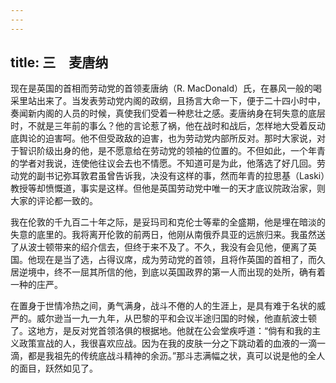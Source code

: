 ```yaml
---
---
---
```

title: 三　麦唐纳
---



现在是英国的首相而劳动党的首领麦唐纳（R. MacDonald）氏，在暴风一般的喝采里站出来了。当发表劳动党内阁的政纲，且扬言大命一下，便于二十四小时中，奏闻新内阁的人员的时候，真使我们受着一种悲壮之感。麦唐纳身在轲失意的底层时，不就是三年前的事么？他的言论惹了祸，他在战时和战后，怎样地大受着反动底舆论的迫害呵。他不但受政敌的迫害，也为劳动党内部所反对。那时大家说，对于智识阶级出身的他，是不愿意给在劳动党的领袖的位置的。不但如此，一个年青的学者对我说，连使他往议会去也不情愿。不知道可是为此，他落选了好几回。劳动党的副书记弥耳敦君虽曾告诉我，决没有这样的事，然而年青的拉思基（Laski）教授等却愤慨道，事实是这样。但他是英国劳动党中唯一的天才底议院政治家，则大家的评论都一致的。

我在伦敦的千九百二十年之际，是妥玛司和克伦士等辈的全盛期，他是埋在暗淡的失意的底里的。我将离开伦敦的前两日，他刚从南俄乔具亚的远旅归来。我虽然送了从波士顿带来的绍介信去，但终于来不及了。不久，我没有会见他，便离了英国。他现在是当了选，占得议席，成为劳动党的首领，且将作英国的首相了，而久居逆境中，终不一屈其所信的他，到底以英国政界的第一人而出现的处所，确有着一种的庄严。

在置身于世情冷热之间，勇气满身，战斗不倦的人的生涯上，是具有难于名状的威严的。威尔逊当一九一九年，从巴黎的平和会议半途归国的时候，他直航波士顿了。这地方，是反对党首领洛俱的根据地。他就在公会堂疾呼道：“倘有和我的主义政策宣战的人，我很喜欢应战。因为在我的皮肤一分之下跳动着的血液的一滴一滴，都是我祖先的传统底战斗精神的余沥。”那斗志满幅之状，真可以说是他的全人的面目，跃然如见了。